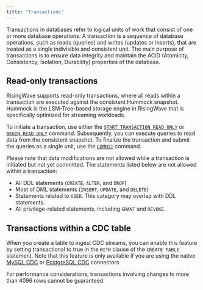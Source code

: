 ```yaml
---
title: "Transactions"
---
```


Transactions in databases refer to logical units of work that consist of one or more database operations. A transaction is a sequence of database operations, such as reads (queries) and writes (updates or inserts), that are treated as a single indivisible and consistent unit. The main purpose of transactions is to ensure data integrity and maintain the ACID (Atomicity, Consistency, Isolation, Durability) properties of the database.

## Read-only transactions

RisingWave supports read-only transactions, where all reads within a transaction are executed against the consistent Hummock snapshot. Hummock is the LSM-Tree-based storage engine in RisingWave that is specifically optimized for streaming workloads.

To initiate a transaction, use either the [`START TRANSACTION READ ONLY`](/sql/commands/sql-start-transaction) or [`BEGIN READ ONLY`](/sql/commands/sql-begin) command. Subsequently, you can execute queries to read data from the consistent snapshot. To finalize the transaction and submit the queries as a single unit, use the [`COMMIT`](/sql/commands/sql-commit) command.

Please note that data modifications are not allowed while a transaction is initiated but not yet committed. The statements listed below are not allowed within a transaction:

- All DDL statements (`CREATE`, `ALTER`, and `DROP`)
- Most of DML statements (`INSERT`, `UPDATE`, and `DELETE`)
- Statements related to `USER`. This category may overlap with DDL statements.
- All privilege-related statements, including `GRANT` and `REVOKE`.

## Transactions within a CDC table

When you create a table to ingest CDC streams, you can enable this feature by setting transactional to true in the `WITH` clause of the `CREATE TABLE` statement. Note that this feature is only available if you are using the native [MySQL CDC](/integrations/sources/mysql-cdc) or [PostgreSQL CDC](/integrations/sources/postgresql-cdc) connectors.

For performance considerations, transactions involving changes to more than 4096 rows cannot be guaranteed.


